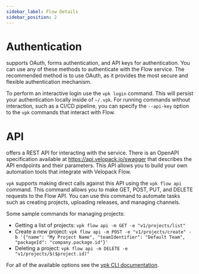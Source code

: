 ```yaml
---
sidebar_label: Flow Details
sidebar_position: 2
---
```


# Authentication
<AppliesTo all />

<FlowLink /> supports OAuth, forms authentication, and API keys for authentication. You can use any of these methods to authenticate with the Flow service. The recommended method is to use OAuth, as it provides the most secure and flexible authentication mechanism.

To perform an interactive login use the `vpk login` command. This will persist your authentication locally inside of `~/.vpk`. For running commands without interaction, such as a CI/CD pipeline, you can specify the `--api-key` option to the `vpk` commands that interact with Flow. 

# API
<FlowLink /> offers a REST API for interacting with the service. There is an OpenAPI specification available at https://api.velopack.io/swagger that describes the API endpoints and their parameters. This API allows you to build your own automation tools that integrate with Velopack Flow.

`vpk` supports making direct calls against this API using the `vpk flow api` command. This command allows you to make GET, POST, PUT, and DELETE requests to the Flow API. You can use this command to automate tasks such as creating projects, uploading releases, and managing channels. 

Some sample commands for managing projects:
- Getting a list of projects: `vpk flow api -m GET -e "v1/projects/list"`
- Create a new project: `vpk flow api -m POST -e "v1/projects/create" -b '{"name": "My Project Name", "teamIdentifier": "Default Team", "packageId": "company.package.id"}'`
- Deleting a project: `vpk flow api -m DELETE -e "v1/projects/$($project.id)"`

For all of the available options see the [vpk CLI documentation](../reference/cli).


